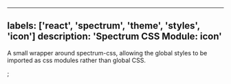 

---
labels: ['react', 'spectrum', 'theme', 'styles', 'icon']
description: 'Spectrum CSS Module: icon'
---


A small wrapper around spectrum-css, allowing the global
styles to be imported as css modules rather than global CSS.

<CSSModulePreview styles={styles} />;

